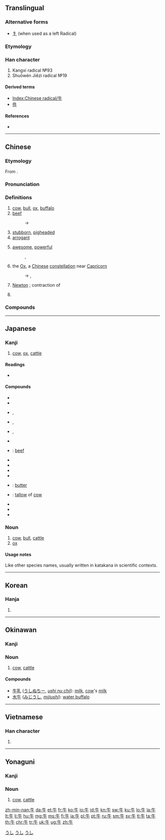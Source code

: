 {{also|午}}
==Translingual==
{{stroke order|type=animate}}

===Alternative forms===
* [[牜]] (when used as a left Radical)

===Etymology===
{{Han etyl}}
{{liushu|p}}

===Han character===
{{Han char|rn=93|rad=牛|as=00|sn=4|four=2500<sub>0</sub>|canj=竹手 (HQ)}}
# Kangxi radical №93
# Shuōwén Jiězì radical №19

====Derived terms====
* [[Index:Chinese radical/牛]]
* [[件]]

====References====
* {{Han ref|kx=0697.010|dkj=19922|dj=1108.160|hdz=31800.010|uh=725B|ud=29275|bh=A4FB|bd=42235}}

----

==Chinese==
{{zh-forms}}

===Etymology===
From {{etyl|sit-pro|zh}} {{m|sit-pro|*ŋwa}}.

===Pronunciation===
{{zh-pron
|m=niú
|c=ngau4
|h=pfs=ngiù
|md=ngù/ngiù
|md_note=ngù - colloquial; ngiù - literary
|mn=gû
|w=3nieu
|mc=y
|oc=y
|ma=y
|cat=n
}}

===Definitions===
{{zh-hanzi}}

# [[cow]], [[bull]], [[ox]], [[buffalo]] {{gloss|general name for bovine animals}}
# [[beef]]
#: → {{zh-l|牛肉}}
# [[stubborn]], [[pigheaded]]
# [[arrogant]]
# {{cx|slang|lang=zh}} [[awesome]], [[powerful]]
#: {{zh-l|牛屄}}, {{zh-l|牛人}}
# {{cx|astronomy|lang=zh}} the [[Ox]], a [[Chinese]] [[constellation]] near [[Capricorn]]
#: → {{zh-l|玄武}}, {{zh-l|二十八宿}}
# {{cx|physics|abbreviation|lang=zh}} [[Newton]] {{gloss|unit}}; contraction of {{zh-l|牛頓|Niúdùn}}
# {{surname|lang=zh}}

===Compounds===
{{der3
| {{zh-l|牛掰|niúbāi}}
| {{zh-l|牛蒡|niúbàng}}
| {{zh-l|牛逼|niúbī}}
| {{zh-l|牛屄|niúbī}}
| {{zh-l|牛B|niúbī}}
| {{zh-l|牛鼻|niúbí}}
| {{zh-l|牛比|niúbǐ}}
| {{zh-l|牛鼻子|niúbízi}}
| {{zh-l|牛脖子|niúbózi}}
| {{zh-l|牛鞭|niúbiān}}
| {{zh-l|牛X|niúchā}}
| {{zh-l|牛叉|niúchā}}
| {{zh-l|牛車|niúchē}}
| {{zh-l|牛刀小試|niúdāoxiǎoshì}}
| {{zh-l|牛鼎烹雞|niúdǐngpēngjī}}
| {{zh-l|牛痘|niúdòu}}
| {{zh-l|牛痘苗|niúdòumiáo}}
| {{zh-l|牛犢|niúdú}}
| {{zh-l|牛頓|Niúdùn}}
| {{zh-l|牛耳|niú'ěr}}
| {{zh-l|牛房|niúfáng}}
| {{zh-l|牛革|niúgé}}
| {{zh-l|牛倌|niúguān}}
| {{zh-l|牛鬼蛇神|niúguǐshéshén}}
| {{zh-l|牛黄|niúhuáng}}
| {{zh-l|牛角|niújiǎo}}
| {{zh-l|牛角尖|niújiǎojiān}}
| {{zh-l|牛角麵包|niújiǎomiànbāo}}
| {{zh-l|牛勁|niújìn}}
| {{zh-l|牛圈|niújuān}}
| {{zh-l|牛郎|niúláng}}
| {{zh-l|牛郎星|niúlángxīng}}
| {{zh-l|牛郎織女|niúlángzhīnǚ}}
| {{zh-l|牛馬|niúmǎ}}
| {{zh-l|牛毛|niúmáo}}
| {{zh-l|牛毛雨|niúmáoyǔ}}
| {{zh-l|牛虻|niúméng}}
| {{zh-l|牛奶|niúnǎi}}
| {{zh-l|牛腩|niúnǎn}}
| {{zh-l|牛年|niúnián}}
| {{zh-l|牛年馬月|niúniánmǎyuè}}
| {{zh-l|牛排|niúpái}}
| {{zh-l|牛棚|niúpéng}}
| {{zh-l|牛皮|niúpí}}
| {{zh-l|牛脾氣|niúpíqì}}
| {{zh-l|牛氣|niúqì}}
| {{zh-l|牛皮癬|niúpíxuǎn}}
| {{zh-l|牛皮紙|niúpízhǐ}}
| {{zh-l|牛肉|niúròu}}
| {{zh-l|牛舌|niúshé}}
| {{zh-l|牛舍|niúshè}}
| {{zh-l|牛市|niúshì}}
| {{zh-l|牛溲馬勃|niúsōumǎbó}}
| {{zh-l|牛頭不對馬嘴|niútóu bú duì mǎzuǐ}}
| {{zh-l|牛頭馬面|Niútóumǎmiàn}}
| {{zh-l|牛蛙|niúwā}}
| {{zh-l|牛性|niúxìng}}
| {{zh-l|牛宿|Niúxiù}}
| {{zh-l|牛鞅|niúyàng}}
| {{zh-l|牛飲|niúyǐn}}
| {{zh-l|牛仔|niúzǎi}}
| {{zh-l|牛崽|niúzǎi}}
| {{zh-l|牛仔褲|niúzǎikù}}
| {{zh-l|牛崽褲|niúzǎikù}}
| {{zh-l|牛仔舞|niúzǎiwǔ}}
| {{zh-l|吹牛|chuīniú}}
| {{zh-l|公牛|gōngniú}}
| {{zh-l|蝸牛|guāniú,wōniú}}
| {{zh-l|黄牛|huángniú}}
| {{zh-l|犛牛|líniú}}
| {{zh-l|母牛|mǔniú}}
| {{zh-l|水牛|shuìniú}}
| {{zh-l|小牛|xiǎoniú}}
| {{zh-l|犀牛|xīniú}}
| {{zh-l|九牛一毛|jiǔniúyīmáo}}
}}

{{zh-cat|SI units|Mammals|Beginning}}

----

==Japanese==

===Kanji===
{{ja-kanji|grade=2|rs=牛00}}

# [[cow]], [[ox]], [[cattle]]

====Readings====
* {{ja-readings
|goon=[[ぐ]] (gu) {{qualifier|non-[[w:Jōyō kanji|Jōyō]] reading}}
|kanon=[[ぎゅう]] (gyū) < [[ぎう]] (giu)
|kanyoon=[[ご]] (go) {{qualifier|non-[[w:Jōyō kanji|Jōyō]] reading}}
|kun=[[うし]] (ushi)}}

====Compounds====
{{der-top}}
* {{ja-r|肉牛|にくぎゅう}}
* {{ja-r|乳牛|にゅうぎゅう}}
* {{ja-r|子牛|こ.うし}}, {{ja-r|仔牛|こ.うし}}
* {{ja-r|雄牛|お.うし}}, {{ja-r|牡牛|お.うし}}
* {{ja-r|雌牛|めうし}}, {{ja-r|牝牛|めうし}}
* {{ja-r|牛舎|ぎゅうしゃ}}
* {{ja-r|牛肉|ぎゅうにく}}: [[beef]]
{{der-mid}}
* {{ja-r|牛乳|ぎゅうにゅう}}
* {{ja-r|牛車|ぎっしゃ}}
* {{ja-r|牛耳る|ぎゅうじる}}
* {{ja-r|牛蒡|ごぼう}}
* {{ja-r|牛酪|ぎゅうらく}}: [[butter]]
* {{ja-r|牛脂|ぎゅうし}}: [[tallow]] of [[cow]]
* {{ja-r|牛馬|ぎゅうば}}
* {{ja-r|牛馬|うしうま}}
* {{ja-r|牛鬼|うしおに}}
{{der-bottom}}

===Noun===
{{ja-noun|うし|ウシ}}

# [[cow]], [[bull]], [[cattle]]
# [[ox]]

====Usage notes====
Like other species names, usually written in katakana in scientific contexts.

[[Category:1000 Japanese basic words|うし]]
[[Category:ja:Cattle|うし]]
[[Category:ja:Mammals|うし]]
----

==Korean==

===Hanja===
{{ko-hanja|hangeul=우|eumhun=소|mr=u|y=wu}}

# {{defn|lang=ko|sort=牛00}}

----

==Okinawan==
{{attention|ryu}}

===Kanji===
{{head|ryu|kanji|hiragana|うし|romaji|ushi}}

===Noun===
{{head|ryu|noun|hiragana|うし|romaji|ushi}}

# [[cow]], [[cattle]]

====Compounds====
{{top2}}
* [[牛乳]] ([[うしぬちー]], ''[[ushi nu chii]]''): [[milk]], [[cow]]'s [[milk]]
* [[水牛]] ([[みじうし]], ''[[mijiushi]]''): [[water buffalo]]
{{bottom}}

----

==Vietnamese==

===Han character===
{{vi-hantu|[[ngưu]], [[ngọ]], [[ngỏ]], [[ngõ]], [[ngâu]]|rs=牛00}}

# {{defn|lang=vi|sort=牛00}}

----

==Yonaguni==
{{attention|yoi}}

===Kanji===
{{head|yoi|kanji|hiragana|うち|romaji|uchi}}

===Noun===
{{head|yoi|noun|hiragana|うち|romaji|uchi}}

# [[cow]], [[cattle]]

[[Category:CJKV radicals| ]]

[[zh-min-nan:牛]]
[[da:牛]]
[[et:牛]]
[[fr:牛]]
[[ko:牛]]
[[io:牛]]
[[id:牛]]
[[kn:牛]]
[[sw:牛]]
[[ku:牛]]
[[lo:牛]]
[[la:牛]]
[[lt:牛]]
[[li:牛]]
[[hu:牛]]
[[mg:牛]]
[[ms:牛]]
[[fj:牛]]
[[ja:牛]]
[[pl:牛]]
[[pt:牛]]
[[ru:牛]]
[[sm:牛]]
[[sv:牛]]
[[tl:牛]]
[[ta:牛]]
[[th:牛]]
[[chr:牛]]
[[tr:牛]]
[[uk:牛]]
[[ug:牛]]
[[zh:牛]]